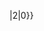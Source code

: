 {{padleft:{{hexadecimal|{{#expr:{{{1|0}}}+240}}|no}}|2|0}}<noinclude>
{{doc|content=
This can only be called as the fourth byte of a 4 byte sequence - add to 0xF0.
}}
</noinclude>